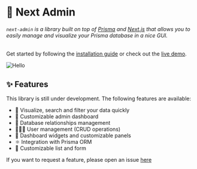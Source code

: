 # 🧞 Next Admin

###### `next-admin` is a library built on top of [Prisma](https://www.prisma.io/) and [Next.js](https://nextjs.org/) that allows you to easily manage and visualize your Prisma database in a nice GUI.

Get started by following the [installation guide](/docs/getting-started) or check out the [live demo](https://next-admin-po.vercel.app/admin).

![Hello](/screenshot.png)

## ✨ Features

This library is still under development. The following features are available:

- 👀 Visualize, search and filter your data quickly
- 💅 Customizable admin dashboard
- 💽 Database relationships management
- 👩🏻‍💻 User management (CRUD operations)
- 🎨 Dashboard widgets and customizable panels
- ⚛️ Integration with Prisma ORM
- 👔 Customizable list and form

If you want to request a feature, please open an issue [here](https://github.com/premieroctet/next-admin/issues/new)
